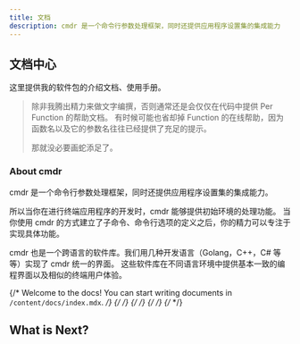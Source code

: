```yaml
---
title: 文档
description: cmdr 是一个命令行参数处理框架，同时还提供应用程序设置集的集成能力
---
```


## 文档中心

这里提供我的软件包的介绍文档、使用手册。

> 除非我腾出精力来做文字编撰，否则通常还是会仅仅在代码中提供 Per Function 的帮助文档。
> 有时候可能也省却掉 Function 的在线帮助，因为函数名以及它的参数名往往已经提供了充足的提示。
>
> 那就没必要画蛇添足了。

### About cmdr

cmdr 是一个命令行参数处理框架，同时还提供应用程序设置集的集成能力。

所以当你在进行终端应用程序的开发时，cmdr 能够提供初始环境的处理功能。
当你使用 cmdr 的方式建立了子命令、命令行选项的定义之后，你的精力可以专注于实现具体功能。

cmdr 也是一个跨语言的软件库。我们用几种开发语言（Golang，C++，C# 等等）实现了 cmdr 统一的界面。
这些软件库在不同语言环境中提供基本一致的编程界面以及相似的终端用户体验。

{/* Welcome to the docs! You can start writing documents in `/content/docs/index.mdx`. */}
{/* <Cards> */}
{/* <Card title="Learn more about Next.js" href="https://nextjs.org/docs" /> */}
{/* <Card title="Learn more about Fumadocs" href="https://fumadocs.vercel.app" /> */}
{/* </Cards> */}

## What is Next?

<Cards>
  <Card title="cmdr 参考手册 (Go)" href="./cmdr.v2/" />
  <Card title="Store 参考手册 (Go)" href="./store/" />
</Cards>
